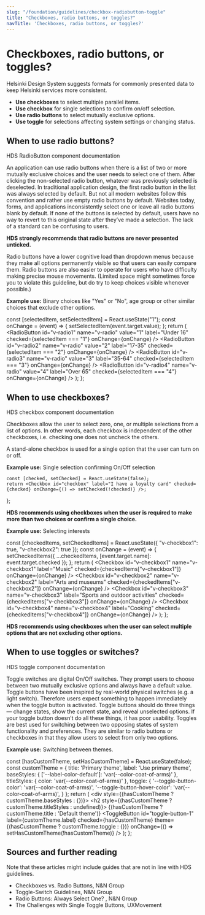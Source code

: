 ```yaml
---
slug: "/foundation/guidelines/checkbox-radiobutton-toggle"
title: "Checkboxes, radio buttons, or toggles?"
navTitle: 'Checkboxes, radio buttons, or toggles?'
---
```



# Checkboxes, radio buttons, or toggles?

<LeadParagraph>
  Helsinki Design System suggests formats for commonly presented data to keep Helsinki services more consistent.
</LeadParagraph>

<Notification label="TLDR (Too long, didn't read)" className="siteNotification">
  <ul>
    <li><b>Use checkboxes</b> to select multiple parallel items.</li>
    <li><b>Use checkbox</b> for single selections to confirm on/off selection.</li>
    <li><b>Use radio buttons</b> to select mutually exclusive options.</li>
    <li><b>Use toggle</b> for selections affecting system settings or changing status.</li>
  </ul>
</Notification>

## When to use radio buttons?
<Link size="M" href="/components/radio-button" >HDS RadioButton component documentation</Link>

An application can use radio buttons when there is a list of two or more mutually exclusive choices and the user needs to select one of them. After clicking the non-selected radio button, whatever was previously selected is deselected. In traditional application design, the first radio button in the list was always selected by default. But not all modern websites follow this convention and rather use empty radio buttons by default. Websites today, forms, and applications inconsistently select one or leave all radio buttons blank by default. If none of the buttons is selected by default, users have no way to revert to this original state after they’ve made a selection. The lack of a standard can be confusing to users.

**HDS strongly recommends that radio buttons are never presented unticked.**

Radio buttons have a lower cognitive load than dropdown menus because they make all options permanently visible so that users can easily compare them. Radio buttons are also easier to operate for users who have difficulty making precise mouse movements. (Limited space might sometimes force you to violate this guideline, but do try to keep choices visible whenever possible.)

**Example use:** Binary choices like "Yes" or "No", age group or other similar choices that exclude other options.

  const [selectedItem, setSelectedItem] = React.useState("1");
  const onChange = (event) => {
    setSelectedItem(event.target.value);
  };
  return (
    <SelectionGroup label="Choose your age group">
      <RadioButton id="v-radio1" name="v-radio" value="1" label="Under 16" checked={selectedItem === "1"} onChange={onChange} />
      <RadioButton id="v-radio2" name="v-radio" value="2" label="17-35" checked={selectedItem === "2"} onChange={onChange} />
      <RadioButton id="v-radio3" name="v-radio" value="3" label="35-64" checked={selectedItem === "3"} onChange={onChange} />
      <RadioButton id="v-radio4" name="v-radio" value="4" label="Over 65" checked={selectedItem === "4"} onChange={onChange} />
    </SelectionGroup>
  );
};

<PlaygroundPreview>
  <RadioButtonExample />
</PlaygroundPreview>

## When to use checkboxes?
<Link size="M" href="/components/checkbox" >HDS checkbox component documentation</Link>

Checkboxes allow the user to select zero, one, or multiple selections from a list of options. In other words, each checkbox is independent of the other checkboxes, i.e. checking one does not uncheck the others.

A stand-alone checkbox is used for a single option that the user can turn on or off.

**Example use:** Single selection confirming On/Off selection

    const [checked, setChecked] = React.useState(false);
    return <Checkbox id="checkbox" label="I have a loyalty card" checked={checked} onChange={() => setChecked(!checked)} />;
};

<PlaygroundPreview>
  <CheckboxExample />
</PlaygroundPreview>

**HDS recommends using checkboxes when the user is required to make more than two choices or confirm a single choice.**

**Example use:** Selecting interests

  const [checkedItems, setCheckedItems] = React.useState({ "v-checkbox1": true, "v-checkbox2": true });
  const onChange = (event) => {
    setCheckedItems({ ...checkedItems, [event.target.name]: event.target.checked });
  };
  return (
    <SelectionGroup label="Select your interests">
      <Checkbox id="v-checkbox1" name="v-checkbox1" label="Music" checked={checkedItems["v-checkbox1"]} onChange={onChange} />
      <Checkbox id="v-checkbox2" name="v-checkbox2" label="Arts and museums" checked={checkedItems["v-checkbox2"]} onChange={onChange} />
      <Checkbox id="v-checkbox3" name="v-checkbox3" label="Sports and outdoor activities" checked={checkedItems["v-checkbox3"]} onChange={onChange} />
      <Checkbox id="v-checkbox4" name="v-checkbox4" label="Cooking" checked={checkedItems["v-checkbox4"]} onChange={onChange} />
    </SelectionGroup>
  );
};

<PlaygroundPreview>
  <SelectionGroupExample />
</PlaygroundPreview>

**HDS recommends using checkboxes when the user can select multiple options that are not excluding other options.**

## When to use toggles or switches?
<Link size="M" href="/components/toggle-button">HDS toggle component documentation</Link>

Toggle switches are digital On/Off switches. They prompt users to choose between two mutually exclusive options and always have a default value. Toggle buttons have been inspired by real-world physical switches (e.g. a light switch). Therefore users expect something to happen immediately when the toggle button is activated. Toggle buttons should do three things — change states, show the current state, and reveal unselected options. If your toggle button doesn’t do all these things, it has poor usability. Toggles are best used for switching between two opposing states of system functionality and preferences. They are similar to radio buttons or checkboxes in that they allow users to select from only two options.

**Example use:** Switching between themes.

  const [hasCustomTheme, setHasCustomTheme] = React.useState(false);
  const customTheme = {
    title: 'Primary theme',
    label: 'Use primary theme',
    baseStyles: {
      ['--label-color-default']: 'var(--color-coat-of-arms)'
    },
    titleStyles: {
      color: 'var(--color-coat-of-arms)'
    },
    toggle: {
      '--toggle-button-color': 'var(--color-coat-of-arms)',
      '--toggle-button-hover-color': 'var(--color-coat-of-arms)',
    }
  };
  return (
    <div style={(hasCustomTheme ? customTheme.baseStyles : {})}>
      <h2
        style={(hasCustomTheme ? customTheme.titleStyles : undefined)}>
        {(hasCustomTheme ? customTheme.title : 'Default theme')}</h2>
      <ToggleButton 
        id="toggle-button-1"
        label={customTheme.label}
        checked={hasCustomTheme}
        theme={(hasCustomTheme ? customTheme.toggle : {})}
        onChange={() => setHasCustomTheme(!hasCustomTheme)} />
    </div>
  );
};

<PlaygroundPreview>
  <ToggleExample />
</PlaygroundPreview>

## Sources and further reading
Note that these articles might include guides that are not in line with HDS guidelines.

- <ExternalLink href="https://www.nngroup.com/articles/checkboxes-vs-radio-buttons/">Checkboxes vs. Radio Buttons, N&N Group</ExternalLink>
- <ExternalLink href="https://www.nngroup.com/articles/toggle-switch-guidelines/">Toggle-Switch Guidelines, N&N Group</ExternalLink>
- <ExternalLink href="https://www.nngroup.com/articles/radio-buttons-default-selection/">Radio Buttons: Always Select One? , N&N Group</ExternalLink>
- <ExternalLink href="https://uxmovement.com/buttons/the-challenges-with-single-toggle-buttons/">The Challenges with Single Toggle Buttons, UXMovement</ExternalLink>

